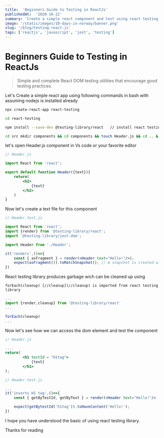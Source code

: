 ```yaml
---
title:  'Beginners Guide to Testing in ReactJs'
publishedAt:  '2020-10-22'
summary: 'Create a simple react component and test using react testing library'
image: '/static/images/10-days-in-norway/banner.png'
slug: '/blog/testing-react-js'
tags: ['reactjs', 'javascript', 'jest', 'testing']
---
```

# Beginners Guide to Testing in ReactJs

> Simple and complete React DOM testing utilities that encourage good testing practices.

Let's Create a simple react app using following commands in bash with assuming nodejs is installed already

```bash
npx create-react-app react-testing

cd react-testing

npm install --save-dev @testing-library/react   // install react testing library which comes with jest-dom to access dom contents while testing

cd src mkdir components && cd components && touch Header.js && cd .. & cd ..
```

let's open Header.js  component in Vs code or your favorite editor

```jsx
// Header.js

import React from 'react';

export default function Header({text}){
	return(
		<h2>
			{text}
		</h2>
	)
}
```

Now let's create a text file for this component 

```jsx
// Header.test.js

import React from 'react';
import {render} from '@testing-library/react';
import '@testing-library/jest-dom';

import Header from './Header';

it('renders',()=>{
	const { asFragment } = render(<Header text="Hello!"/>);
	expect(asFragment()).toMatchSnapshot(); // A snapshot is created with which it will compare the HTML generated 
})
```

React testing library produces garbage wich can be cleaned up using 

`forEach(cleanup) [//cleanup](//cleanup) is imported from react testing library`

```jsx
...
import {render,cleanup} from '@testing-library/react'
...

forEach(cleanup)
...
```

Now let's see how we can access the dom element and test the component

```jsx
// Header.js

....
return(
		<h1 testId = "H1tag">
			{text}
		</h1>
);

```

```jsx
// Header.test.js

...
it('inserts H1 tag',()=>{
	const { getByTestId, getByText } = render(<Header text="Hello!"/> 

	expect(getBytestId('h1tag')).toHaveContent('Hello!');
})
```

I hope you have understood the basic of using react testing library.

Thanks for reading 
